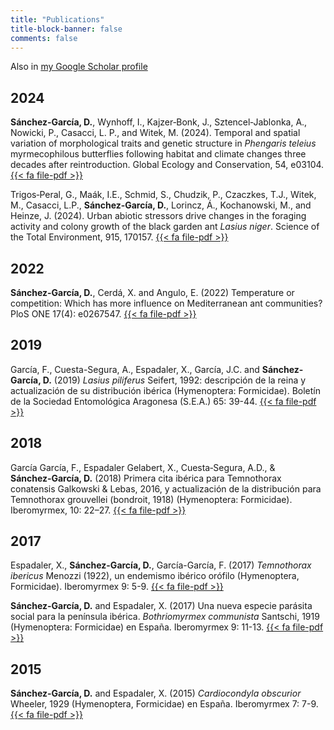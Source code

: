 ```yaml
---
title: "Publications"
title-block-banner: false
comments: false
---
```


Also in [my Google Scholar profile](https://scholar.google.com/citations?hl=en&user=5EQSDqwAAAAJ)

## 2024

**Sánchez‑García, D.**, Wynhoff, I., Kajzer‑Bonk, J., Sztencel‑Jablonka, A., Nowicki, P., Casacci, L. P., and Witek, M. (2024). Temporal and spatial variation of morphological traits and genetic structure in *Phengaris teleius* myrmecophilous butterflies following habitat and climate changes three decades after reintroduction. Global Ecology and Conservation, 54, e03104. [{{< fa file-pdf >}}](https://doi.org/10.1016/j.gecco.2024.e03104)

Trigos‑Peral, G., Maák, I.E., Schmid, S., Chudzik, P., Czaczkes, T.J., Witek, M., Casacci, L.P., **Sánchez‑García, D.**, Lorincz, Á., Kochanowski, M., and Heinze, J. (2024). Urban abiotic stressors drive changes in the foraging activity and colony growth of the black garden ant *Lasius niger*. Science of the Total Environment, 915, 170157. [{{< fa file-pdf >}}](https://doi.org/10.1016/j.scitotenv.2024.170157)

## 2022

**Sánchez-García, D.**, Cerdá, X. and Angulo, E. (2022) Temperature or competition: Which has more influence on Mediterranean ant communities? PloS ONE 17(4): e0267547. [{{< fa file-pdf >}}](https://journals.plos.org/plosone/article/file?id=10.1371/journal.pone.0267547&type=printable)

## 2019

García, F., Cuesta-Segura, A., Espadaler, X., García, J.C. and **Sánchez-García, D.** (2019) *Lasius piliferus* Seifert, 1992: descripción de la reina y actualización de su distribución ibérica (Hymenoptera: Formicidae). Boletín de la Sociedad Entomológica Aragonesa (S.E.A.) 65: 39-44. [{{< fa file-pdf >}}](http://xavierespadaler.creaf.cat/Archivos/2010s/2019/BSEA%2065_39_44.pdf)

## 2018

García García, F., Espadaler Gelabert, X., Cuesta‑Segura, A.D., & **Sánchez‑García, D.** (2018) Primera cita ibérica para Temnothorax conatensis Galkowski & Lebas, 2016, y actualización de la distribución para Temnothorax grouvellei (bondroit, 1918) (Hymenoptera: Formicidae). Iberomyrmex, 10: 22--27. [{{< fa file-pdf >}}](http://xavierespadaler.creaf.cat/Archivos/2010s/2018/Iberomyrmex10_22_27.pdf)

## 2017

Espadaler, X., **Sánchez-García, D.**, García-García, F. (2017) *Temnothorax ibericus* Menozzi (1922), un endemismo ibérico orófilo (Hymenoptera, Formicidae). Iberomyrmex 9: 5-9. [{{< fa file-pdf >}}](http://xavierespadaler.creaf.cat/Archivos/2010s/2017/Iberomyrmex9_5_9.pdf)

**Sánchez-García, D.** and Espadaler, X. (2017) Una nueva especie parásita social para la península ibérica. *Bothriomyrmex communista* Santschi, 1919 (Hymenoptera: Formicidae) en España. Iberomyrmex 9: 11-13. [{{< fa file-pdf >}}](https://mirmiberica.org/files/IBEROMYRMEX%20sin%20pliegos.pdf#page=11)

## 2015

**Sánchez-García, D.** and Espadaler, X. (2015) *Cardiocondyla obscurior* Wheeler, 1929 (Hymenoptera, Formicidae) en España. Iberomyrmex 7: 7-9. [{{< fa file-pdf >}}](http://xavierespadaler.creaf.cat/Archivos/2010s/2015/Iberomyrmex7_7_9.pdf)

